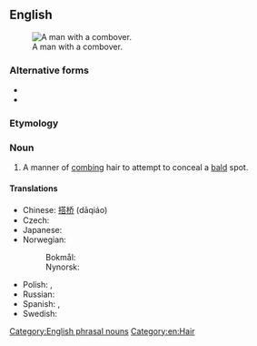 {{also|comb-over|comb over}}
==English==
{{wikipedia|Comb over}}
[[File:Don Rickles 1973.JPG|thumb|A man with a combover.]]

===Alternative forms===
* {{l|en|comb over}}
* {{l|en|comb-over}}

===Etymology===
{{compound|comb|over|lang=en}}

===Noun===
{{en-noun}}

# A manner of [[comb]]ing hair to attempt to conceal a [[bald]] spot.

====Translations====
{{trans-top|A manner of combing hair to conceal a bald spot}}
* Chinese: [[搭桥]] (dāqiáo)
* Czech: {{t|cs|přehazovačka|f}}
* Japanese: {{t|ja|バーコード|tr=bākōdo}}
* Norwegian:
*: Bokmål: {{t|no|hentesveis|m}}
*: Nynorsk: {{t|nn|hentesveis|m}}
{{trans-mid}}
* Polish: {{t+|pl|pożyczka|f}}, {{t+|pl|zaczeska|f}}
* Russian: {{t+|ru|зачёс|m}}
* Spanish: {{t|es|peinado tapacalva|m}}, {{t|es|tapacalva|m}}
* Swedish: {{t+|sv|överkamning|c}}
{{trans-bottom}}

[[Category:English phrasal nouns]]
[[Category:en:Hair]]